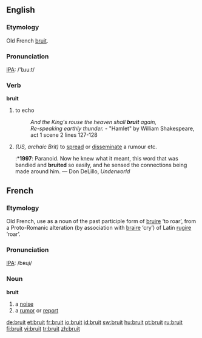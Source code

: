 ==English==
===Etymology===
Old French [[bruit#French|bruit]].

===Pronunciation===
[[IPA]]: /'bɹu:t/

===Verb===
'''bruit'''
# {{obsolete}} to echo
#:''And the King's rouse the heaven shall '''bruit''' again,''
#:''Re-speaking earthly thunder.'' - "Hamlet" by William Shakespeare, act 1 scene 2 lines 127-128
# ''(US, archaic Brit)'' to [[spread]] or [[disseminate]] a rumour etc.
#:*'''1997''': Paranoid.  Now he knew what it meant, this word that was bandied and '''bruited''' so easily, and he sensed the connections being made around him. — Don DeLillo, ''Underworld''

==French==
===Etymology===
Old French, use as a noun of the past participle form of [[bruire]] ‘to roar’, from a Proto-Romanic alteration (by association with [[braire]] ‘cry’) of Latin [[rugire]] ‘roar’.

===Pronunciation===
[[IPA]]: /bʀɥi/

===Noun===
'''bruit''' {{m}}

#a [[noise]]
#a [[rumor]] or [[report]]

[[de:bruit]]
[[et:bruit]]
[[fr:bruit]]
[[io:bruit]]
[[id:bruit]]
[[sw:bruit]]
[[hu:bruit]]
[[pt:bruit]]
[[ru:bruit]]
[[fi:bruit]]
[[vi:bruit]]
[[tr:bruit]]
[[zh:bruit]]